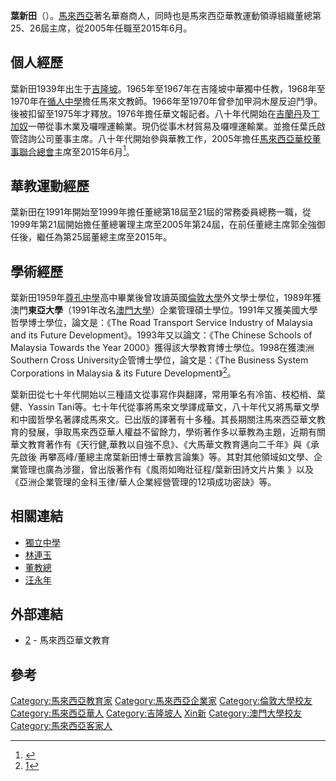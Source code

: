 '''葉新田'''（{{bd|1939年||catidx=}}）。[[馬來西亞|馬來西亞]]著名華裔商人，同時也是馬來西亞華教運動領導組織董總第25、26屆主席，從2005年任職至2015年6月。

==個人經歷==
葉新田1939年出生于[[吉隆坡|吉隆坡]]。1965年至1967年在吉隆坡中華獨中任教，1968年至1970年在[[循人中學|循人中學]]擔任馬來文教師。1966年至1970年曾參加甲洞木屋反迫鬥爭。後被扣留至1975年才釋放。1976年擔任華文報記者。八十年代開始在[[吉蘭丹|吉蘭丹]]及[[丁加奴|丁加奴]]一帶從事木業及囉哩運輸業。現仍從事木材貿易及囉哩運輸業。並擔任葉氏啟管諮詢公司董事主席。八十年代開始參與華教工作，2005年擔任[[馬來西亞華校董事聯合總會|馬來西亞華校董事聯合總會]]主席至2015年6月<ref>{{cite web |url=http://www.djz.edu.my/v2/addresscwwy.php |title=存档副本 |accessdate=2010-07-13 |deadurl=yes |archiveurl=https://web.archive.org/web/20100719030817/http://www.djz.edu.my/v2/addresscwwy.php |archivedate=2010-07-19 }}</ref>。

==華教運動經歷==
葉新田在1991年開始至1999年擔任董總第18屆至21屆的常務委員總務一職，從1999年第21屆開始擔任董總署理主席至2005年第24屆，在前任董總主席郭全強御任後，繼任為第25屆董總主席至2015年。



==學術經歷==
葉新田1959年[[尊孔中學|尊孔中學]]高中畢業後曾攻讀英國[[倫敦大學|倫敦大學]]外文學士學位，1989年獲澳門'''東亞大學'''（1991年改名[[澳門大學|澳門大學]]）企業管理碩士學位。1991年又獲美國大學{{link-en|Kensington University|Kensington University}}哲學博士學位，論文是：《The Road Transport Service Industry of Malaysia and its Future Development》。1993年又以論文：《The Chinese Schools of Malaysia Towards the Year 2000》獲得該大學教育博士學位。1998在獲澳洲Southern Cross University企管博士學位，論文是：《The Business System Corporations in Malaysia & its Future Development》<ref>[http://www.lib.nus.edu.sg/chz/chineseoverseas/oc_yxt.htm]</ref>。


葉新田從七十年代開始以三種語文從事寫作與翻譯，常用筆名有冷笛、枝椏梢、葉健、Yassin Tani等。七十年代從事將馬來文學譯成華文，八十年代又將馬華文學和中國哲學名著譯成馬來文。已出版的譯著有十多種。其長期關注馬來西亞華文教育的發展，爭取馬來西亞華人權益不留餘力，學術著作多以華教為主題，近期有關華文教育著作有《天行健,華教以自強不息》、《大馬華文教育邁向二千年》與《承先啟後 再攀高峰/董總主席葉新田博士華教言論集》等。其對其他領域如文學、企業管理也廣為涉獵，曾出版著作有《風雨如晦壯征程/葉新田詩文片片集 》以及《亞洲企業管理的金科玉律/華人企業經營管理的12項成功密訣》等。

==相關連結==
* [[獨立中學|獨立中學]]
* [[林連玉|林連玉]]
* [[董教總|董教總]]
* [[汪永年|汪永年]]

==外部連結==
* [http://www.djz.edu.my/] - 馬來西亞華文教育

==參考==
{{reflist}}

{{DEFAULTSORT:Ye葉}}
[[Category:馬來西亞教育家|Category:馬來西亞教育家]]
[[Category:馬來西亞企業家|Category:馬來西亞企業家]]
[[Category:倫敦大學校友|Category:倫敦大學校友]]
[[Category:馬來西亞華人|Category:馬來西亞華人]]
[[Category:吉隆坡人|Category:吉隆坡人]]
[[Category:葉姓|Xin新]]
[[Category:澳門大學校友|Category:澳門大學校友]]
[[Category:馬來西亞客家人|Category:馬來西亞客家人]]